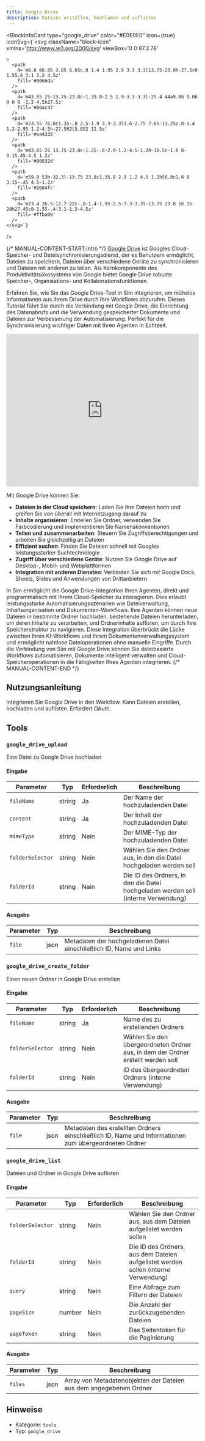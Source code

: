 ```yaml
---
title: Google Drive
description: Dateien erstellen, hochladen und auflisten
---
```



<BlockInfoCard 
  type="google_drive"
  color="#E0E0E0"
  icon={true}
  iconSvg={`<svg className="block-icon"
      xmlns='http://www.w3.org/2000/svg'
      viewBox='0 0 87.3 78'
      
      
      
    >
      <path
        d='m6.6 66.85 3.85 6.65c.8 1.4 1.95 2.5 3.3 3.3l13.75-23.8h-27.5c0 1.55.4 3.1 1.2 4.5z'
        fill='#0066da'
      />
      <path
        d='m43.65 25-13.75-23.8c-1.35.8-2.5 1.9-3.3 3.3l-25.4 44a9.06 9.06 0 0 0 -1.2 4.5h27.5z'
        fill='#00ac47'
      />
      <path
        d='m73.55 76.8c1.35-.8 2.5-1.9 3.3-3.3l1.6-2.75 7.65-13.25c.8-1.4 1.2-2.95 1.2-4.5h-27.502l5.852 11.5z'
        fill='#ea4335'
      />
      <path
        d='m43.65 25 13.75-23.8c-1.35-.8-2.9-1.2-4.5-1.2h-18.5c-1.6 0-3.15.45-4.5 1.2z'
        fill='#00832d'
      />
      <path
        d='m59.8 53h-32.3l-13.75 23.8c1.35.8 2.9 1.2 4.5 1.2h50.8c1.6 0 3.15-.45 4.5-1.2z'
        fill='#2684fc'
      />
      <path
        d='m73.4 26.5-12.7-22c-.8-1.4-1.95-2.5-3.3-3.3l-13.75 23.8 16.15 28h27.45c0-1.55-.4-3.1-1.2-4.5z'
        fill='#ffba00'
      />
    </svg>`}
/>

{/* MANUAL-CONTENT-START:intro */}
[Google Drive](https://drive.google.com) ist Googles Cloud-Speicher- und Dateisynchronisierungsdienst, der es Benutzern ermöglicht, Dateien zu speichern, Dateien über verschiedene Geräte zu synchronisieren und Dateien mit anderen zu teilen. Als Kernkomponente des Produktivitätsökosystems von Google bietet Google Drive robuste Speicher-, Organisations- und Kollaborationsfunktionen.

Erfahren Sie, wie Sie das Google Drive-Tool in Sim integrieren, um mühelos Informationen aus Ihrem Drive durch Ihre Workflows abzurufen. Dieses Tutorial führt Sie durch die Verbindung mit Google Drive, die Einrichtung des Datenabrufs und die Verwendung gespeicherter Dokumente und Dateien zur Verbesserung der Automatisierung. Perfekt für die Synchronisierung wichtiger Daten mit Ihren Agenten in Echtzeit.

<iframe
  width="100%"
  height="400"
  src="https://www.youtube.com/embed/cRoRr4b-EAs"
  title="Use the Google Drive tool in Sim"
  frameBorder="0"
  allow="accelerometer; autoplay; clipboard-write; encrypted-media; gyroscope; picture-in-picture"
  allowFullScreen
></iframe>

Mit Google Drive können Sie:

- **Dateien in der Cloud speichern**: Laden Sie Ihre Dateien hoch und greifen Sie von überall mit Internetzugang darauf zu
- **Inhalte organisieren**: Erstellen Sie Ordner, verwenden Sie Farbcodierung und implementieren Sie Namenskonventionen
- **Teilen und zusammenarbeiten**: Steuern Sie Zugriffsberechtigungen und arbeiten Sie gleichzeitig an Dateien
- **Effizient suchen**: Finden Sie Dateien schnell mit Googles leistungsstarker Suchtechnologie
- **Zugriff über verschiedene Geräte**: Nutzen Sie Google Drive auf Desktop-, Mobil- und Webplattformen
- **Integration mit anderen Diensten**: Verbinden Sie sich mit Google Docs, Sheets, Slides und Anwendungen von Drittanbietern

In Sim ermöglicht die Google Drive-Integration Ihren Agenten, direkt und programmatisch mit Ihrem Cloud-Speicher zu interagieren. Dies erlaubt leistungsstarke Automatisierungsszenarien wie Dateiverwaltung, Inhaltsorganisation und Dokumenten-Workflows. Ihre Agenten können neue Dateien in bestimmte Ordner hochladen, bestehende Dateien herunterladen, um deren Inhalte zu verarbeiten, und Ordnerinhalte auflisten, um durch Ihre Speicherstruktur zu navigieren. Diese Integration überbrückt die Lücke zwischen Ihren KI-Workflows und Ihrem Dokumentenverwaltungssystem und ermöglicht nahtlose Dateioperationen ohne manuelle Eingriffe. Durch die Verbindung von Sim mit Google Drive können Sie dateibasierte Workflows automatisieren, Dokumente intelligent verwalten und Cloud-Speicheroperationen in die Fähigkeiten Ihres Agenten integrieren.
{/* MANUAL-CONTENT-END */}

## Nutzungsanleitung

Integrieren Sie Google Drive in den Workflow. Kann Dateien erstellen, hochladen und auflisten. Erfordert OAuth.

## Tools

### `google_drive_upload`

Eine Datei zu Google Drive hochladen

#### Eingabe

| Parameter | Typ | Erforderlich | Beschreibung |
| --------- | ---- | -------- | ----------- |
| `fileName` | string | Ja | Der Name der hochzuladenden Datei |
| `content` | string | Ja | Der Inhalt der hochzuladenden Datei |
| `mimeType` | string | Nein | Der MIME-Typ der hochzuladenden Datei |
| `folderSelector` | string | Nein | Wählen Sie den Ordner aus, in den die Datei hochgeladen werden soll |
| `folderId` | string | Nein | Die ID des Ordners, in den die Datei hochgeladen werden soll \(interne Verwendung\) |

#### Ausgabe

| Parameter | Typ | Beschreibung |
| --------- | ---- | ----------- |
| `file` | json | Metadaten der hochgeladenen Datei einschließlich ID, Name und Links |

### `google_drive_create_folder`

Einen neuen Ordner in Google Drive erstellen

#### Eingabe

| Parameter | Typ | Erforderlich | Beschreibung |
| --------- | ---- | -------- | ----------- |
| `fileName` | string | Ja | Name des zu erstellenden Ordners |
| `folderSelector` | string | Nein | Wählen Sie den übergeordneten Ordner aus, in dem der Ordner erstellt werden soll |
| `folderId` | string | Nein | ID des übergeordneten Ordners \(interne Verwendung\) |

#### Ausgabe

| Parameter | Typ | Beschreibung |
| --------- | ---- | ----------- |
| `file` | json | Metadaten des erstellten Ordners einschließlich ID, Name und Informationen zum übergeordneten Ordner |

### `google_drive_list`

Dateien und Ordner in Google Drive auflisten

#### Eingabe

| Parameter | Typ | Erforderlich | Beschreibung |
| --------- | ---- | -------- | ----------- |
| `folderSelector` | string | Nein | Wählen Sie den Ordner aus, aus dem Dateien aufgelistet werden sollen |
| `folderId` | string | Nein | Die ID des Ordners, aus dem Dateien aufgelistet werden sollen \(interne Verwendung\) |
| `query` | string | Nein | Eine Abfrage zum Filtern der Dateien |
| `pageSize` | number | Nein | Die Anzahl der zurückzugebenden Dateien |
| `pageToken` | string | Nein | Das Seitentoken für die Paginierung |

#### Ausgabe

| Parameter | Typ | Beschreibung |
| --------- | ---- | ----------- |
| `files` | json | Array von Metadatenobjekten der Dateien aus dem angegebenen Ordner |

## Hinweise

- Kategorie: `tools`
- Typ: `google_drive`
